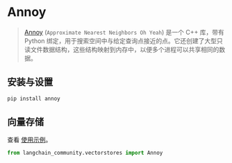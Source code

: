 # Annoy

> [Annoy](https://github.com/spotify/annoy) (`Approximate Nearest Neighbors Oh Yeah`) 
> 是一个 C++ 库，带有 Python 绑定，用于搜索空间中与给定查询点接近的点。它还创建了大型只读文件数据结构，这些结构映射到内存中，以便多个进程可以共享相同的数据。

## 安装与设置

```bash
pip install annoy
```

## 向量存储

查看 [使用示例](/docs/integrations/vectorstores/annoy)。

```python
from langchain_community.vectorstores import Annoy
```